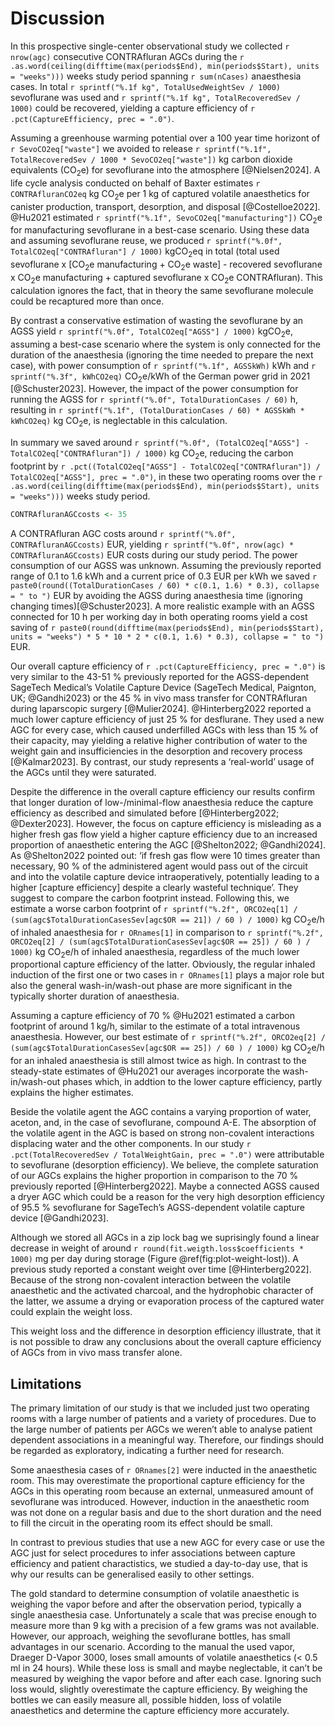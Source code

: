 # Discussion

In this prospective single-center observational study we collected
`r nrow(agc)` consecutive CONTRAfluran AGCs
during the `r .as.word(ceiling(difftime(max(periods$End), min(periods$Start), units = "weeks")))` weeks study period
spanning `r sum(nCases)` anaesthesia cases.
In total `r sprintf("%.1f kg", TotalUsedWeightSev / 1000)` sevoflurane was used
and `r sprintf("%.1f kg", TotalRecoveredSev / 1000)` could be recovered,
yielding a capture efficiency of `r .pct(CaptureEfficiency, prec = ".0")`.

Assuming a greenhouse warming potential over a 100 year time horizont of `r SevoCO2eq["waste"]` we avoided to release
`r sprintf("%.1f", TotalRecoveredSev / 1000 * SevoCO2eq["waste"])` kg carbon dioxide equivalents (CO~2~e) for sevoflurane into the atmosphere [@Nielsen2024].
A life cycle analysis conducted on behalf of Baxter estimates `r CONTRAfluranCO2eq` kg CO~2~e per 1 kg of captured volatile
anaesthetics for canister production, transport, desorption, and disposal
[@Costelloe2022].
@Hu2021 estimated `r sprintf("%.1f", SevoCO2eq["manufacturing"])` CO~2~e for
manufacturing sevoflurane in a best-case scenario.
Using these data and assuming sevoflurane reuse, we produced `r sprintf("%.0f", TotalCO2eq["CONTRAfluran"] / 1000)`
kgCO~2~eq in total (total used sevoflurane x [CO~2~e manufacturing + CO~2~e waste] - recovered sevoflurane x CO~2~e manufacturing + captured sevoflurane x CO~2~e CONTRAfluran).
This calculation ignores the fact, that in theory the same sevoflurane molecule
could be recaptured more than once.

By contrast a conservative estimation of wasting the sevoflurane by an AGSS yield
`r sprintf("%.0f", TotalCO2eq["AGSS"] / 1000)` kgCO~2~e, assuming a best-case scenario where the
system is only connected for the duration of the anaesthesia (ignoring the time
needed to prepare the next case), with power consumption of `r sprintf("%.1f", AGSSkWh)` kWh and `r sprintf("%.3f", kWhCO2eq)` CO~2~e/kWh of the German power grid in 2021 [@Schuster2023].
However, the impact of the power consumption for running the AGSS
for `r sprintf("%.0f", TotalDurationCases / 60)` h,
resulting in `r sprintf("%.1f", (TotalDurationCases / 60) * AGSSkWh * kWhCO2eq)` kg CO~2~e,
is neglectable in this calculation.

In summary we saved around `r sprintf("%.0f", (TotalCO2eq["AGSS"] - TotalCO2eq["CONTRAfluran"]) / 1000)` kg CO~2~e, reducing the carbon footprint by `r .pct((TotalCO2eq["AGSS"] - TotalCO2eq["CONTRAfluran"]) / TotalCO2eq["AGSS"], prec = ".0")`, in these two operating rooms over the `r .as.word(ceiling(difftime(max(periods$End), min(periods$Start), units = "weeks")))` weeks study period.

```r
CONTRAfluranAGCcosts <- 35
```

A CONTRAfluran AGC costs around `r sprintf("%.0f", CONTRAfluranAGCcosts)` EUR, yielding `r sprintf("%.0f", nrow(agc) * CONTRAfluranAGCcosts)` EUR costs during our study period.
The power consumption of our AGSS was unknown.
Assuming the previously reported range of 0.1 to 1.6 kWh and a current price of
0.3 EUR per kWh we saved `r paste0(round((TotalDurationCases / 60) * c(0.1, 1.6) * 0.3), collapse = " to ")` EUR by avoiding the AGSS during anaesthesia time (ignoring changing times)[@Schuster2023].
A more realistic example with an AGSS connected for 10 h per working day in both operating rooms yield a cost saving of `r paste0(round(difftime(max(periods$End), min(periods$Start), units = "weeks") * 5 * 10 * 2 * c(0.1, 1.6) * 0.3), collapse = " to ")` EUR.

Our overall capture efficiency of `r .pct(CaptureEfficiency, prec = ".0")`
is very similar to the 43-51 % previously reported for the AGSS-dependent
SageTech Medical's Volatile Capture Device
(SageTech Medical, Paignton, UK; @Gandhi2023) or the 45 % in vivo mass transfer
for CONTRAfluran during laparscopic surgery [@Mulier2024].
@Hinterberg2022 reported a much lower capture efficiency of just 25 % for
desflurane.
They used a new AGC for every case, which caused underfilled AGCs
with less than 15 % of their capacity,
may yielding a relative higher contribution of water to the weight gain and
insufficiencies in the desorption and recovery process [@Kalmar2023].
By contrast, our study represents a 'real-world' usage of the AGCs until they
were saturated.

Despite the difference in the overall capture efficiency our results confirm
that longer duration of low-/minimal-flow anaesthesia reduce
the capture efficiency as described and simulated before
[@Hinterberg2022; @Dexter2023].
However, the focus on capture efficiency is misleading as a higher fresh gas
flow yield a higher capture efficiency due to an increased proportion of
anaesthetic entering the AGC [@Shelton2022; @Gandhi2024].
As @Shelton2022 pointed out: 'if fresh gas flow were
10 times greater than necessary, 90 % of the administered
agent would pass out of the circuit and into the volatile capture device
intraoperatively, potentially leading to a higher
[capture efficiency] despite a clearly wasteful technique'.
They suggest to compare the carbon footprint instead.
Following this, we estimate a worse carbon footprint of
`r sprintf("%.2f", ORCO2eq[1] / (sum(agc$TotalDurationCasesSev[agc$OR == 21]) / 60 ) / 1000)` kg CO~2~e/h of inhaled anaesthesia for
`r ORnames[1]` in comparison to
`r sprintf("%.2f", ORCO2eq[2] / (sum(agc$TotalDurationCasesSev[agc$OR == 25]) / 60 ) / 1000)` kg CO~2~e/h of inhaled anaesthesia,
regardless of the much lower proportional capture efficiency of the latter.
Obviously, the regular inhaled induction of the first one or two cases in `r ORnames[1]` plays a major role but also the
general wash-in/wash-out phase are more significant in the typically shorter duration of anaesthesia.

Assuming a capture efficiency of 70 % @Hu2021 estimated a carbon footprint of
around 1 kg/h, similar to the estimate of a total intravenous anaesthesia.
However, our best estimate of
`r sprintf("%.2f", ORCO2eq[2] / (sum(agc$TotalDurationCasesSev[agc$OR == 25]) / 60 ) / 1000)` kg CO~2~e/h for an inhaled anaesthesia
is still almost twice as high.
In contrast to the steady-state estimates of @Hu2021 our averages incorporate the wash-in/wash-out phases which,
in addtion to the lower capture efficiency, partly explains the higher estimates.

Beside the volatile agent the AGC contains a varying proportion of water, aceton, and, in the case of
sevoflurane, compound A-E.
The absorption of the volatile agent in the AGC is based on strong non-covalent
interactions displacing water and the other components.
In our study `r .pct(TotalRecoveredSev / TotalWeightGain, prec = ".0")`
were attributable to sevoflurane (desorption efficiency).
We believe, the complete saturation of our AGCs explains the higher proportion in
comparison to the 70 % previously reported [@Hinterberg2022].
Maybe a connected AGSS caused a dryer AGC which could be a reason for the very high
desorption efficiency of 95.5 % sevoflurane for SageTech's AGSS-dependent volatile capture device [@Gandhi2023].

Although we stored all AGCs in a zip lock bag we suprisingly found a
linear decrease in weight of around
`r round(fit.weigth.loss$coefficients * 1000)` mg per day during storage (Figure \@ref(fig:plot-weight-lost)).
A previous study reported a constant weight over time [@Hinterberg2022].
Because of the strong non-covalent interaction between the volatile anaesthetic and
the activated charcoal, and the hydrophobic character of the latter,
we assume a drying or evaporation process of the captured water could explain the weight loss.

This weight loss and the difference in desorption efficiency illustrate,
that it is not possible to draw any conclusions about the overall
capture efficiency of AGCs from in vivo mass transfer alone.

## Limitations

The primary limitation of our study is that we included just two
operating rooms with a large number of patients and a variety of procedures.
Due to the large number of patients per AGCs
we weren't able to analyse patient dependent associations in a meaningful way.
Therefore, our findings should be regarded as exploratory,
indicating a further need for research.

Some anaesthesia cases of `r ORnames[2]` were inducted in the anaesthetic room.
This may overestimate the proportional capture efficiency
for the AGCs in this operating room because an external, unmeasured amount of
sevoflurane was introduced.
However, induction in the anaesthetic room was not done on a regular basis and
due to the short duration and
the need to fill the circuit in the operating room
its effect should be small.

In contrast to previous studies that use a new AGC for every case or
use the AGC just for select procedures to infer associations between capture
efficiency and patient charactistics,
we studied a day-to-day use,
that is why our results can be generalised easily to other settings.

The gold standard to determine consumption of volatile anaesthetic is weighing
the vapor before and after the observation period, typically a single
anaesthesia case.
Unfortunately a scale that was precise enough to measure more than 9 kg with
a precision of a few grams was not available.
However, our approach, weighing the sevoflurane bottles, has small advantages
in our scenario.
According to the manual the used vapor, Draeger D-Vapor 3000, loses small
amounts of volatile anaesthetics (< 0.5 ml in 24 hours).
While these loss is small and maybe neglectable,
it can't be measured by weighing the vapor before and after each case.
Ignoring such loss would, slightly overestimate the capture efficiency.
By weighing the bottles we can easily measure all, possible hidden, loss of
volatile anaesthetics and determine the capture efficiency more accurately.
